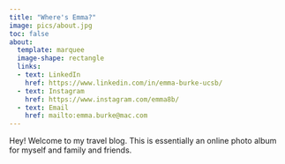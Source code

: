 ```yaml
---
title: "Where's Emma?"
image: pics/about.jpg
toc: false
about: 
  template: marquee
  image-shape: rectangle
  links:
  - text: LinkedIn
    href: https://www.linkedin.com/in/emma-burke-ucsb/
  - text: Instagram
    href: https://www.instagram.com/emma8b/
  - text: Email
    href: mailto:emma.burke@mac.com
---
```


Hey! Welcome to my travel blog. This is essentially an online photo album for myself and family and friends.
